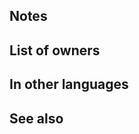 {{Weapon Infobox
|tagid=SID_幼獣の化身・飛行
|weaponType=Beast
|might=4
|range=1
|effect=At start of turn, if unit is adjacent to only beast or dragon allies or if unit is not adjacent to any ally, unit transforms (otherwise, unit reverts). If unit transforms, unit can move 1 extra space. (That turn only. Does not stack.) If unit transforms, grants Atk+2.
|cost=50
|exclusive=0
|statModifiers=0,4,0,0,0
|next=Fledgling (Flier)
|promotionRarity=3
|promotionTier=1
|required=-
|canUseMove=Flying
|properties=random_all
}}
==Notes==
{{Beast (Flier)}}
==List of owners==
{{Skill Hero List}}
==In other languages==
{{OtherLanguages
|japanese=幼獣の化身・飛行
|german=Schlüpfling
|spanishEU=Polluelo
|spanishLA=Polluelo
|french=Bébé (vol)
|italian=Pulcino (volante)
|chineseTW=幼獸化身・飛行
|portuguese=Pássaro filhote
}}

==See also==
{{See also skills|cond=Next LIKE 'Yearling%' OR Next='Fledgling Flier'}}
{{Weapons Navbox}}